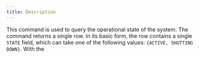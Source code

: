 ```yaml
---
title: Description
---
```


This command is used to query the operational state of the system.
The command returns a single row. In its basic form, the row contains a single `STATE` field, which can take one
of the following values: `{ACTIVE, SHUTTING DOWN}`. With the
